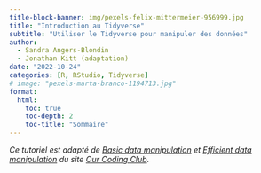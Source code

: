 ```yaml
---
title-block-banner: img/pexels-felix-mittermeier-956999.jpg
title: "Introduction au Tidyverse"
subtitle: "Utiliser le Tidyverse pour manipuler des données"
author:
  - Sandra Angers-Blondin
  - Jonathan Kitt (adaptation)
date: "2022-10-24"
categories: [R, RStudio, Tidyverse]
# image: "pexels-marta-branco-1194713.jpg"
format: 
  html: 
    toc: true
    toc-depth: 2
    toc-title: "Sommaire"
---
```


*Ce tutoriel est adapté de [Basic data manipulation](https://ourcodingclub.github.io/tutorials/data-manip-intro/index.html) et [Efficient data manipulation](https://ourcodingclub.github.io/tutorials/data-manip-efficient/) du site [Our Coding Club](https://ourcodingclub.github.io/).*

<br>
